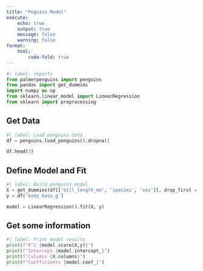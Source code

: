 ```yaml
---
title: "Peguins Model"
execute:
    echo: true
    output: true
    message: false
    warning: false
format:
    html:
        code-fold: true
---
```


```python
#| label: imports
from palmerpenguins import penguins
from pandas import get_dummies
import numpy as np
from sklearn.linear_model import LinearRegression
from sklearn import preprocessing
```

## Get Data


```python
#| label: Load penguins data
df = penguins.load_penguins().dropna()

df.head(3)
```

## Define Model and Fit


```python
#| label: Build penguins model
X = get_dummies(df[['bill_length_mm', 'species', 'sex']], drop_first = True)
y = df['body_mass_g']

model = LinearRegression().fit(X, y)
```

## Get some information


```python
#| label: Print model results
print(f"R^2 {model.score(X,y)}")
print(f"Intercept {model.intercept_}")
print(f"Columns {X.columns}")
print(f"Coefficients {model.coef_}")
```

